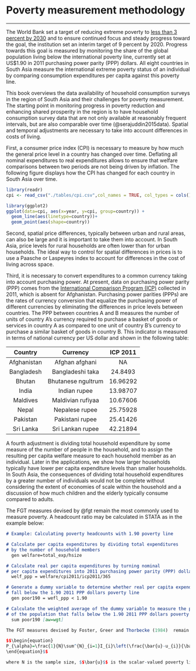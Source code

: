 # Poverty measurement methodology 
***

The World Bank set a target of reducing extreme poverty to [less than 3 percent by 2030](https://sdg-tracker.org/no-poverty) and to ensure continued focus and steady progress toward the goal, the institution set an interim target of 9 percent by 2020. Progress towards this goal is measured by monitoring the share of the global population living below the international poverty line, currently set at US$1.90 in 2011 purchasing power parity (PPP) dollars. All eight countries in South Asia measure the international extreme poverty status of an individual by comparing consumption expenditures per capita against this poverty line. 

This book overviews the data availability of household consumption surveys in the region of South Asia and their challenges for poverty measurement. The starting point in monitoring progress in poverty reduction and enhancing shared prosperity in the region is to have household consumption survey data that are not only available at reasonably frequent intervals, but are also comparable over time (@serajuddin2015data). Spatial and temporal adjustments are necessary to take into account differences in costs of living. 

First, a consumer price index (CPI) is necessary to measure by how much the general price level in a country has changed over time. Deflating all nominal expenditures to real expenditures allows to ensure that welfare comparisons between two periods are not being driven by inflation. The following figure displays how the CPI has changed for each country in South Asia over time. 

```{r cpi, echo=FALSE, warning=FALSE, eval=TRUE, error=FALSE, results='markup', tidy=TRUE, cache=FALSE,  fig.cap="[Consumer Price Index (CPI)](https://tab.worldbank.org/#/site/WBG/views/SAR_MNA_Summary/LineChart)"}
library(readr)
cpi <- read_csv("./tables/cpi.csv",col_names = TRUE, col_types = cols())

library(ggplot2)
ggplot(data=cpi, aes(x=year, y=cpi, group=country)) +
  geom_line(aes(linetype=country))+
  geom_point(aes(shape=country))
```

Second, spatial price differences, typically between urban and rural areas, can also be large and it is important to take them into account. In South Asia, price levels for rural households are often lower than for urban households. The ideal way to control for spatial differences in prices is to use a Paasche or Laspeyres index to account for differences in the cost of living across space. 

Third, it is necessary to convert expenditures to a common currency taking into account purchasing power. At present, data on purchasing power parity (PPP) comes from the [International Comparison Program (ICP)](http://www.worldbank.org/en/programs/icp) collected in 2011, which is absent for Afghanistan. Purchasing power parities (PPPs) are the rates of currency conversion that equalize the purchasing power of different currencies by eliminating the differences in price levels between countries. The PPP between countries A and B measures the number of units of country A’s currency required to purchase a basket of goods or services in country A as compared to one unit of country B’s currency to purchase a similar basket of goods in country B. This indicator is measured in terms of national currency per US dollar and shown in the following table:

|   Country   	|      Currency      	| ICP 2011 	|
|:-----------:	|:------------------:	|:--------:	|
| Afghanistan 	|   Afghan afghani   	|     NA  	|
|  Bangladesh 	|  Bangladeshi taka  	|  24.8493 	|
|    Bhutan   	| Bhutanese ngultrum 	| 16.96292 	|
|    India    	|    Indian rupee    	| 13.98707 	|
|   Maldives  	|  Maldivian rufiyaa 	| 10.67606 	|
|    Nepal    	|   Nepalese rupee   	| 25.75928 	|
|   Pakistan  	|   Pakistani rupee  	| 25.41426 	|
|  Sri Lanka  	|  Sri Lankan rupee  	| 42.21894 	|

A fourth adjustment is dividing total household expenditure by some measure of the number of people in the household, and to assign the resulting per capita welfare measure to each household member as an individual. Later in the applications, we show how larger households typically have lower per capita expenditure levels than smaller households. In South Asia, the consequences of dividing total household expenditures by a greater number of individuals would not be complete without considering the extent of economies of scale within the household and a discussion of how much children and the elderly typically consume compared to adults. 

The FGT measures devised by @fgt remain the most commonly used to measure poverty. A headcount ratio may be calculated in STATA as in the example below:

```markdown
# Example: Calculating poverty headcounts with 1.90 poverty line

# Calculate per capita expenditures by dividing total expenditures 
# by the number of household members 
  gen welfare=total_exp/hsize 

# Calculate real per capita expenditures by turning nominal  
# per capita expenditures into 2011 purchasing power parity (PPP) dollars
  welf_ppp = welfare/cpi2011/icp2011/365

# Generate a dummy variable to determine whether real per capita expenditures
# fall below the 1.90 2011 PPP dollars poverty line
  gen poor190 = wefl_ppp < 1.90

# Calculate the weighted average of the dummy variable to measure the proportion
# of the population that falls below the 1.90 2011 PPP dollars poverty line
  sum poor190 [aw=wgt]
```
```{r,eval=FALSE,echo=FALSE}
The FGT measures devised by Foster, Greer and Thorbecke (1984)  remain the most commonly used to measure poverty. They are defined as:

$$\begin{equation}
P_{\alpha}=\frac{1}{N}\sum^{N}_{i=1}I_{i}\left(\frac{\bar{u}-u_{i}}{\bar{u}}\right)^{\alpha}
\end{equation}$$

where N is the sample size, $$\bar{u}$$ is the scalar-valued poverty line, $$u_{i}$$ is the flow-based measure of welfare (income, expenditures, assets), $$I_{i}$$ is an indicator variable taking value one if $u_{i} < \bar{u}$ and zero otherwise, and $$\alpha$$ is a parameter reflecting the weight placed on the severity of poverty. Setting $$\alpha =0$$ yields the poverty headcount ratio $P_{0}$ (the share of a population falling below the poverty line). The higher order measures, $$P_{1}$$ and $$P_{2}$$, yield the poverty gap measure (the money metric measure of the average financial transfer needed to bring all poor households up to the poverty line) and the squared poverty gap (an indicator of the severity of poverty that is sensitive to the distribution of well-being among the poor). As we progress from $$P_{0}$$ to $$P_{1}$$ to $$P_{2}$$, the $$P_{\alpha}$$ measure gets more and more sensitive to extremely low incomes.
```
